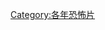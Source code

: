 {{Year by category
|m=2
|c=0
|d=1
|y=3
|cat=恐怖片
|sortkey=恐怖
|parent=2013年電影作品
|subcat=2010年代恐怖片
}}

[[Category:各年恐怖片|Category:各年恐怖片]]
